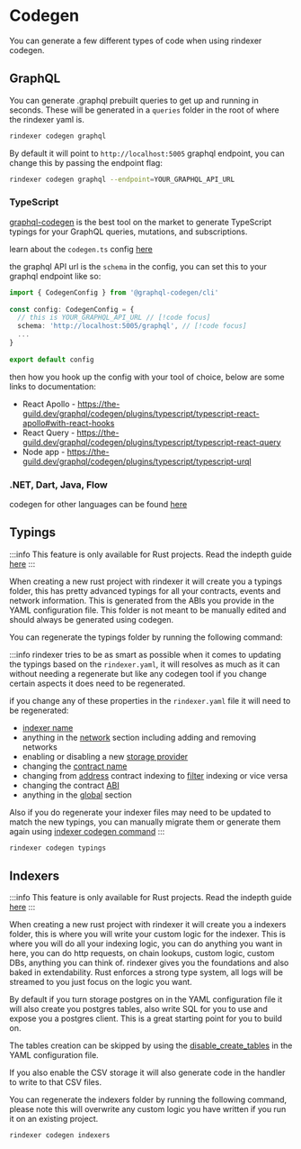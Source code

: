 # Codegen

You can generate a few different types of code when using rindexer codegen.

## GraphQL

You can generate .graphql prebuilt queries to get up and running in seconds.
These will be generated in a `queries` folder in the root of where the rindexer yaml is.

```bash
rindexer codegen graphql
```

By default it will point to `http://localhost:5005` graphql endpoint, you can change this by passing the endpoint flag:

```bash
rindexer codegen graphql --endpoint=YOUR_GRAPHQL_API_URL
```

### TypeScript

[graphql-codegen](https://the-guild.dev/graphql/codegen) is the best tool on the market to generate TypeScript typings for your GraphQL queries, mutations, and subscriptions.

learn about the `codegen.ts` config [here](https://the-guild.dev/graphql/codegen/docs/config-reference/codegen-config)

the graphql API url is the `schema` in the config, you can set this to your graphql endpoint like so:

```ts
import { CodegenConfig } from '@graphql-codegen/cli'
 
const config: CodegenConfig = {
  // this is YOUR_GRAPHQL_API_URL // [!code focus]
  schema: 'http://localhost:5005/graphql', // [!code focus]
  ...
}
 
export default config
```

then how you hook up the config with your tool of choice, below are some links to documentation:

- React Apollo - https://the-guild.dev/graphql/codegen/plugins/typescript/typescript-react-apollo#with-react-hooks
- React Query - https://the-guild.dev/graphql/codegen/plugins/typescript/typescript-react-query
- Node app - https://the-guild.dev/graphql/codegen/plugins/typescript/typescript-urql

### .NET, Dart, Java, Flow

codegen for other languages can be found [here](https://the-guild.dev/graphql/codegen)

## Typings

:::info
This feature is only available for Rust projects. Read the indepth guide [here](/docs/start-building/rust-project-deep-dive)
:::

When creating a new rust project with rindexer it will create you a typings folder, this has pretty advanced
typings for all your contracts, events and network information. This is generated from the ABIs you provide in the YAML configuration file.
This folder is not meant to be manually edited and should always be generated using codegen.

You can regenerate the typings folder by running the following command:

:::info
rindexer tries to be as smart as possible when it comes to updating the typings based on the `rindexer.yaml`,
it will resolves as much as it can without needing a regenerate but like any codegen tool if you
change certain aspects it does need to be regenerated.

if you change any of these properties in the `rindexer.yaml` file it will need to be regenerated:

- [indexer name](/docs/start-building/yaml-config/top-level-fields#name)
- anything in the [network](/docs/start-building/yaml-config/networks) section including adding and removing networks
- enabling or disabling a new [storage provider](/docs/start-building/yaml-config/storage)
- changing the [contract name](/docs/start-building/yaml-config/contracts#name)
- changing from [address](/docs/start-building/yaml-config/contracts#address)
contract indexing to [filter](/docs/start-building/yaml-config/contracts#filter) indexing or vice versa
- changing the contract [ABI](/docs/start-building/yaml-config/contracts#abi)
- anything in the [global](/docs/start-building/yaml-config/global) section

Also if you do regenerate your indexer files may need to be updated to match the new typings, you can manually migrate them or
generate them again using [indexer codegen command](/docs/start-building/codegen#indexers)
:::

```bash
rindexer codegen typings
```

## Indexers

:::info
This feature is only available for Rust projects. Read the indepth guide [here](/docs/start-building/rust-project-deep-dive)
:::

When creating a new rust project with rindexer it will create you a indexers folder, this is where you will write
your custom logic for the indexer. This is where you will do all your indexing logic, you can do anything you want
in here, you can do http requests, on chain lookups, custom logic, custom DBs, anything you can think of. rindexer gives you
the foundations and also baked in extendability. Rust enforces a strong type system, all logs will be streamed to you
just focus on the logic you want.

By default if you turn storage postgres on in the YAML configuration file it will also create you postgres tables,
also write SQL for you to use and expose you a postgres client. This is a great starting point for you to build on.

The tables creation can be skipped by using the [disable_create_tables](docs/start-building/yaml-config/storage#disable_create_tables)
in the YAML configuration file.

If you also enable the CSV storage it will also generate code in the handler to write to that CSV files.

You can regenerate the indexers folder by running the following command, please note this will overwrite
any custom logic you have written if you run it on an existing project.

```bash
rindexer codegen indexers
```